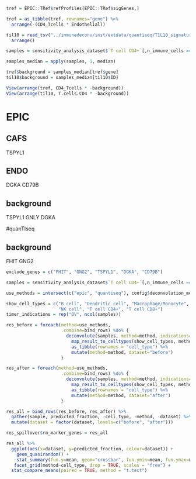 ```r
tref = EPIC::TRef$refProfiles[EPIC::TRef$sigGenes,]

tref = as_tibble(tref, rownames="gene") %>% 
  arrange(-(CD4_Tcells * Endothelial))

til10 = read_tsv("../immunedeconv/inst/extdata/quantiseq/TIL10_signature.txt") %>% 
  arrange()

samples = sensitivity_analysis_dataset$`T cell CD4+`[,n_immune_cells == 0]

samples_median = apply(samples, 1, median)
```

```r
tref$background = samples_median[tref$gene]
til10$background = samples_median[til10$ID]

View(arrange(tref, CD4_Tcells * -background))
View(arrange(til10, T.cells.CD4 * -background))

```

# EPIC
## CAFS
TSPYL1

## ENDO
DGKA
CD79B

## background
TSPYL1
GNLY
DGKA

#quanTIseq

## background
FHIT
GNG2



```r
exclude_genes = c("FHIT", "GNG2", "TSPYL1", "DGKA", "CD79B")

samples = sensitivity_analysis_dataset$`T cell CD4+`[,n_immune_cells == 0]

use_methods = intersect(c("epic", "quantiseq"), config$deconvolution_methods)

show_cell_types = c("B cell", "Dendritic cell", "Macrophage/Monocyte",
                    "NK cell", "T cell CD4+", "T cell CD8+")
timer_indications = rep("OV", ncol(samples))

res_before = foreach(method=use_methods,
                     .combine=bind_rows) %do% {
                       deconvolute(samples, method=method, indications=timer_indications) %>%
                         map_result_to_celltypes(show_cell_types, method) %>%
                         as_tibble(rownames = "cell_type") %>%
                         mutate(method=method, dataset="before")
                     }

res_after = foreach(method=use_methods,
                     .combine=bind_rows) %do% {
                       deconvolute(samples, method=method, indications=timer_indications, rmgenes=exclude_genes) %>%
                         map_result_to_celltypes(show_cell_types, method) %>%
                         as_tibble(rownames = "cell_type") %>%
                         mutate(method=method, dataset="after")
                     }

res_all = bind_rows(res_before, res_after) %>%
  gather(sample, predicted_fraction, -cell_type, -method, -dataset) %>%
  mutate(dataset = factor(dataset, levels=c("before", "after")))

res_spillover$rm_marker_genes = res_all

```

```r
res_all %>%
  ggplot(aes(x=dataset, y=predicted_fraction, colour=dataset)) +
    geom_quasirandom() +
    stat_summary(fun.y=mean, geom="crossbar", fun.ymin=mean, fun.ymax=mean, width=.5, color="black") +
   facet_grid(method~cell_type, drop = TRUE, scales = "free") +
  stat_compare_means(paired = TRUE, method = "t.test")


```
